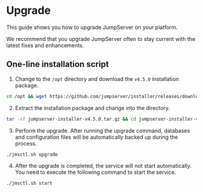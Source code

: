 
# Upgrade

This guide shows you how to upgrade JumpServer on your platform.

We recommend that you upgrade JumpServer often to stay current with the latest fixes and enhancements.

## One-line installation script

1. Change to the `/opt` directory and download the `v4.5.0` installation package.

```sh
cd /opt && wget https://github.com/jumpserver/installer/releases/download/v4.5.0/jumpserver-installer-v4.5.0.tar.gz
```

2. Extract the installation package and change into the directory.

```sh
tar -xf jumpserver-installer-v4.5.0.tar.gz && cd jumpserver-installer-v4.5.0
```

3. Perform the upgrade. After running the upgrade command, databases and configuration files will be automatically backed up during the process.

```sh
./jmsctl.sh upgrade
```

4. After the upgrade is completed, the service will not start automatically. You need to execute the following command to start the service.

```sh
./jmsctl.sh start
```
